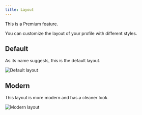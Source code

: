```yaml
---
title: Layout
---
```



<Aside type="note">This is a Premium feature.</Aside>

You can customize the layout of your profile with different styles.

## Default

As its name suggests, this is the default layout.

![Default layout](./default.png)

## Modern

This layout is more modern and has a cleaner look.

![Modern layout](./modern.png)
